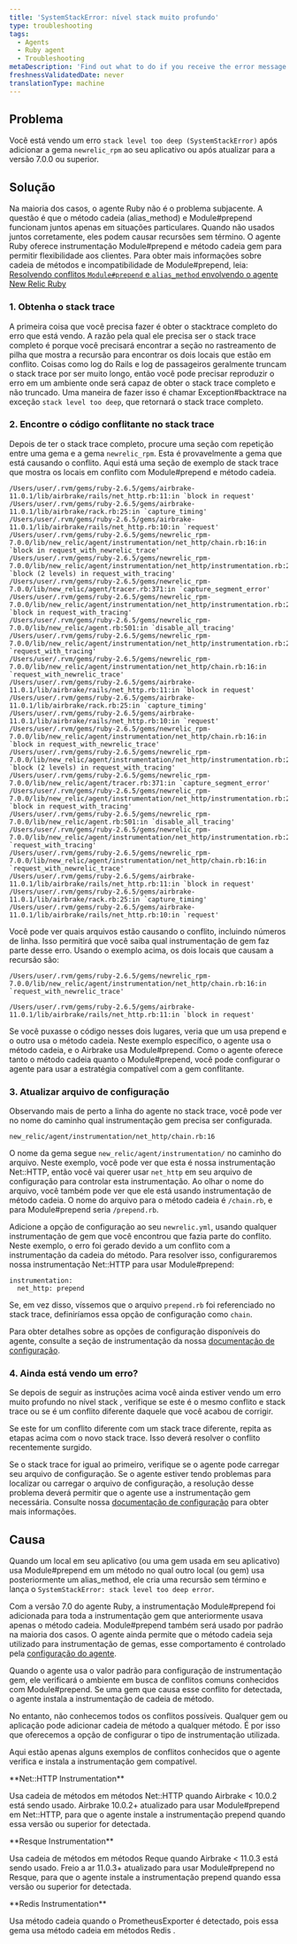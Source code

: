 ```yaml
---
title: 'SystemStackError: nível stack muito profundo'
type: troubleshooting
tags:
  - Agents
  - Ruby agent
  - Troubleshooting
metaDescription: 'Find out what to do if you receive the error message SystemStackError: stack level too deep on the Error details page in your APM UI.'
freshnessValidatedDate: never
translationType: machine
---
```


## Problema

Você está vendo um erro `stack level too deep (SystemStackError)` após adicionar a gema `newrelic_rpm` ao seu aplicativo ou após atualizar para a versão 7.0.0 ou superior.

## Solução

Na maioria dos casos, o agente Ruby não é o problema subjacente. A questão é que o método cadeia (alias_method) e Module#prepend funcionam juntos apenas em situações particulares. Quando não usados juntos corretamente, eles podem causar recursões sem término. O agente Ruby oferece instrumentação Module#prepend e método cadeia gem para permitir flexibilidade aos clientes. Para obter mais informações sobre cadeia de métodos e incompatibilidade de Module#prepend, leia: [Resolvendo conflitos `Module#prepend` e `alias_method` envolvendo o agente New Relic Ruby](https://newrelic.com/blog/best-practices/ruby-agent-module-prepend-alias-method-chains)

### 1. Obtenha o stack trace

A primeira coisa que você precisa fazer é obter o stacktrace completo do erro que está vendo. A razão pela qual ele precisa ser o stack trace completo é porque você precisará encontrar a seção no rastreamento de pilha que mostra a recursão para encontrar os dois locais que estão em conflito. Coisas como log do Rails e log de passageiros geralmente truncam o stack trace por ser muito longo, então você pode precisar reproduzir o erro em um ambiente onde será capaz de obter o stack trace completo e não truncado. Uma maneira de fazer isso é chamar Exception#backtrace na exceção `stack level too deep`, que retornará o stack trace completo.

### 2. Encontre o código conflitante no stack trace

Depois de ter o stack trace completo, procure uma seção com repetição entre uma gema e a gema `newrelic_rpm`. Esta é provavelmente a gema que está causando o conflito. Aqui está uma seção de exemplo de stack trace que mostra os locais em conflito com Module#prepend e método cadeia.

```
/Users/user/.rvm/gems/ruby-2.6.5/gems/airbrake-11.0.1/lib/airbrake/rails/net_http.rb:11:in `block in request'
/Users/user/.rvm/gems/ruby-2.6.5/gems/airbrake-11.0.1/lib/airbrake/rack.rb:25:in `capture_timing'
/Users/user/.rvm/gems/ruby-2.6.5/gems/airbrake-11.0.1/lib/airbrake/rails/net_http.rb:10:in `request'
/Users/user/.rvm/gems/ruby-2.6.5/gems/newrelic_rpm-7.0.0/lib/new_relic/agent/instrumentation/net_http/chain.rb:16:in `block in request_with_newrelic_trace'
/Users/user/.rvm/gems/ruby-2.6.5/gems/newrelic_rpm-7.0.0/lib/new_relic/agent/instrumentation/net_http/instrumentation.rb:26:in `block (2 levels) in request_with_tracing'
/Users/user/.rvm/gems/ruby-2.6.5/gems/newrelic_rpm-7.0.0/lib/new_relic/agent/tracer.rb:371:in `capture_segment_error'
/Users/user/.rvm/gems/ruby-2.6.5/gems/newrelic_rpm-7.0.0/lib/new_relic/agent/instrumentation/net_http/instrumentation.rb:25:in `block in request_with_tracing'
/Users/user/.rvm/gems/ruby-2.6.5/gems/newrelic_rpm-7.0.0/lib/new_relic/agent.rb:501:in `disable_all_tracing'
/Users/user/.rvm/gems/ruby-2.6.5/gems/newrelic_rpm-7.0.0/lib/new_relic/agent/instrumentation/net_http/instrumentation.rb:24:in `request_with_tracing'
/Users/user/.rvm/gems/ruby-2.6.5/gems/newrelic_rpm-7.0.0/lib/new_relic/agent/instrumentation/net_http/chain.rb:16:in `request_with_newrelic_trace'
/Users/user/.rvm/gems/ruby-2.6.5/gems/airbrake-11.0.1/lib/airbrake/rails/net_http.rb:11:in `block in request'
/Users/user/.rvm/gems/ruby-2.6.5/gems/airbrake-11.0.1/lib/airbrake/rack.rb:25:in `capture_timing'
/Users/user/.rvm/gems/ruby-2.6.5/gems/airbrake-11.0.1/lib/airbrake/rails/net_http.rb:10:in `request'
/Users/user/.rvm/gems/ruby-2.6.5/gems/newrelic_rpm-7.0.0/lib/new_relic/agent/instrumentation/net_http/chain.rb:16:in `block in request_with_newrelic_trace'
/Users/user/.rvm/gems/ruby-2.6.5/gems/newrelic_rpm-7.0.0/lib/new_relic/agent/instrumentation/net_http/instrumentation.rb:26:in `block (2 levels) in request_with_tracing'
/Users/user/.rvm/gems/ruby-2.6.5/gems/newrelic_rpm-7.0.0/lib/new_relic/agent/tracer.rb:371:in `capture_segment_error'
/Users/user/.rvm/gems/ruby-2.6.5/gems/newrelic_rpm-7.0.0/lib/new_relic/agent/instrumentation/net_http/instrumentation.rb:25:in `block in request_with_tracing'
/Users/user/.rvm/gems/ruby-2.6.5/gems/newrelic_rpm-7.0.0/lib/new_relic/agent.rb:501:in `disable_all_tracing'
/Users/user/.rvm/gems/ruby-2.6.5/gems/newrelic_rpm-7.0.0/lib/new_relic/agent/instrumentation/net_http/instrumentation.rb:24:in `request_with_tracing'
/Users/user/.rvm/gems/ruby-2.6.5/gems/newrelic_rpm-7.0.0/lib/new_relic/agent/instrumentation/net_http/chain.rb:16:in `request_with_newrelic_trace'
/Users/user/.rvm/gems/ruby-2.6.5/gems/airbrake-11.0.1/lib/airbrake/rails/net_http.rb:11:in `block in request'
/Users/user/.rvm/gems/ruby-2.6.5/gems/airbrake-11.0.1/lib/airbrake/rack.rb:25:in `capture_timing'
/Users/user/.rvm/gems/ruby-2.6.5/gems/airbrake-11.0.1/lib/airbrake/rails/net_http.rb:10:in `request'
```

Você pode ver quais arquivos estão causando o conflito, incluindo números de linha. Isso permitirá que você saiba qual instrumentação de gem faz parte desse erro. Usando o exemplo acima, os dois locais que causam a recursão são:

```
/Users/user/.rvm/gems/ruby-2.6.5/gems/newrelic_rpm-7.0.0/lib/new_relic/agent/instrumentation/net_http/chain.rb:16:in `request_with_newrelic_trace'
```

```
/Users/user/.rvm/gems/ruby-2.6.5/gems/airbrake-11.0.1/lib/airbrake/rails/net_http.rb:11:in `block in request'
```

Se você puxasse o código nesses dois lugares, veria que um usa prepend e o outro usa o método cadeia. Neste exemplo específico, o agente usa o método cadeia, e o Airbrake usa Module#prepend. Como o agente oferece tanto o método cadeia quanto o Module#prepend, você pode configurar o agente para usar a estratégia compatível com a gem conflitante.

### 3. Atualizar arquivo de configuração

Observando mais de perto a linha do agente no stack trace, você pode ver no nome do caminho qual instrumentação gem precisa ser configurada.

```
new_relic/agent/instrumentation/net_http/chain.rb:16
```

O nome da gema segue `new_relic/agent/instrumentation/` no caminho do arquivo. Neste exemplo, você pode ver que esta é nossa instrumentação Net::HTTP, então você vai querer usar `net_http` em seu arquivo de configuração para controlar esta instrumentação. Ao olhar o nome do arquivo, você também pode ver que ele está usando instrumentação de método cadeia. O nome do arquivo para o método cadeia é `/chain.rb`, e para Module#prepend seria `/prepend.rb`.

Adicione a opção de configuração ao seu `newrelic.yml`, usando qualquer instrumentação de gem que você encontrou que fazia parte do conflito. Neste exemplo, o erro foi gerado devido a um conflito com a instrumentação da cadeia do método. Para resolver isso, configuraremos nossa instrumentação Net::HTTP para usar Module#prepend:

```
instrumentation:
  net_http: prepend
```

Se, em vez disso, víssemos que o arquivo `prepend.rb` foi referenciado no stack trace, definiríamos essa opção de configuração como `chain`.

Para obter detalhes sobre as opções de configuração disponíveis do agente, consulte a seção de instrumentação da nossa [documentação de configuração](/docs/agents/ruby-agent/configuration/ruby-agent-configuration/#instrumentation).

### 4. Ainda está vendo um erro?

Se depois de seguir as instruções acima você ainda estiver vendo um erro muito profundo no nível stack , verifique se este é o mesmo conflito e stack trace ou se é um conflito diferente daquele que você acabou de corrigir.

Se este for um conflito diferente com um stack trace diferente, repita as etapas acima com o novo stack trace. Isso deverá resolver o conflito recentemente surgido.

Se o stack trace for igual ao primeiro, verifique se o agente pode carregar seu arquivo de configuração. Se o agente estiver tendo problemas para localizar ou carregar o arquivo de configuração, a resolução desse problema deverá permitir que o agente use a instrumentação gem necessária. Consulte nossa [documentação de configuração](/docs/agents/ruby-agent/configuration/ruby-agent-configuration/) para obter mais informações.

## Causa

Quando um local em seu aplicativo (ou uma gem usada em seu aplicativo) usa Module#prepend em um método no qual outro local (ou gem) usa posteriormente um alias_method, ele cria uma recursão sem término e lança o `SystemStackError: stack level too deep error`.

Com a versão 7.0 do agente Ruby, a instrumentação Module#prepend foi adicionada para toda a instrumentação gem que anteriormente usava apenas o método cadeia. Module#prepend também será usado por padrão na maioria dos casos. O agente ainda permite que o método cadeia seja utilizado para instrumentação de gemas, esse comportamento é controlado pela [configuração do agente](/docs/agents/ruby-agent/configuration/ruby-agent-configuration/#instrumentation).

Quando o agente usa o valor padrão para configuração de instrumentação gem, ele verificará o ambiente em busca de conflitos comuns conhecidos com Module#prepend. Se uma gem que causa esse conflito for detectada, o agente instala a instrumentação de cadeia de método.

No entanto, não conhecemos todos os conflitos possíveis. Qualquer gem ou aplicação pode adicionar cadeia de método a qualquer método. É por isso que oferecemos a opção de configurar o tipo de instrumentação utilizada.

Aqui estão apenas alguns exemplos de conflitos conhecidos que o agente verifica e instala a instrumentação gem compatível.

<DNT>
  **Net::HTTP Instrumentation**
</DNT>

Usa cadeia de métodos em métodos Net::HTTP quando Airbrake &lt; 10.0.2 está sendo usado. Airbrake 10.0.2+ atualizado para usar Module#prepend em Net::HTTP, para que o agente instale a instrumentação prepend quando essa versão ou superior for detectada.

<DNT>
  **Resque Instrumentation**
</DNT>

Usa cadeia de métodos em métodos Reque quando Airbrake &lt; 11.0.3 está sendo usado. Freio a ar 11.0.3+ atualizado para usar Module#prepend no Resque, para que o agente instale a instrumentação prepend quando essa versão ou superior for detectada.

<DNT>
  **Redis Instrumentation**
</DNT>

Usa método cadeia quando o PrometheusExporter é detectado, pois essa gema usa método cadeia em métodos Redis .
